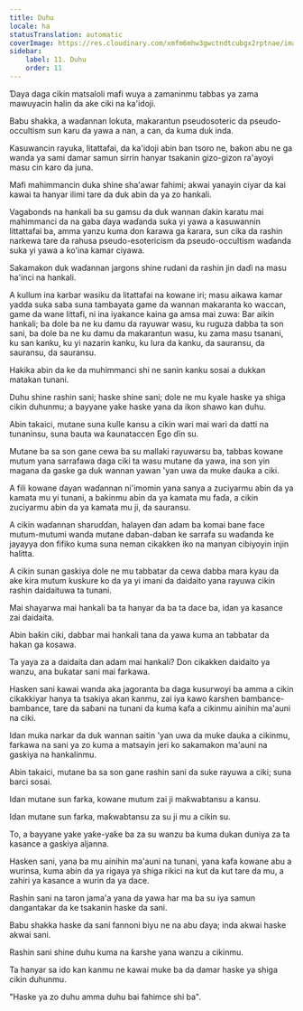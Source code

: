 ```yaml
---
title: Duhu
locale: ha
statusTranslation: automatic
coverImage: https://res.cloudinary.com/xmfm6mhw3gwctndtcubgx2rptnae/image/upload/v1741354419/small_cover_la_gran_rebelion_28716e29d2.webp
sidebar:
    label: 11. Duhu
    order: 11
---
```

Ɗaya daga cikin matsaloli mafi wuya a zamaninmu tabbas ya zama mawuyacin halin da ake ciki na ka'idoji.

Babu shakka, a waɗannan lokuta, makarantun pseudosoteric da pseudo-occultism sun karu da yawa a nan, a can, da kuma duk inda.

Kasuwancin rayuka, litattafai, da ka'idoji abin ban tsoro ne, baƙon abu ne ga wanda ya sami damar samun sirrin hanyar tsakanin gizo-gizon ra'ayoyi masu cin karo da juna.

Mafi mahimmancin duka shine sha'awar fahimi; akwai yanayin ciyar da kai kawai ta hanyar ilimi tare da duk abin da ya zo hankali.

Vagabonds na hankali ba su gamsu da duk wannan ɗakin karatu mai mahimmanci da na gaba ɗaya waɗanda suka yi yawa a kasuwannin littattafai ba, amma yanzu kuma don ƙarawa ga ƙarara, sun cika da rashin narkewa tare da rahusa pseudo-esotericism da pseudo-occultism waɗanda suka yi yawa a ko'ina kamar ciyawa.

Sakamakon duk waɗannan jargons shine rudani da rashin jin daɗi na masu ha'inci na hankali.

A kullum ina karbar wasiku da litattafai na kowane iri; masu aikawa kamar yadda suka saba suna tambayata game da wannan makaranta ko waccan, game da wane littafi, ni ina iyakance kaina ga amsa mai zuwa: Bar aikin hankali; ba dole ba ne ku damu da rayuwar wasu, ku ruguza dabba ta son sani, ba dole ba ne ku damu da makarantun wasu, ku zama masu tsanani, ku san kanku, ku yi nazarin kanku, ku lura da kanku, da sauransu, da sauransu, da sauransu.

Hakika abin da ke da muhimmanci shi ne sanin kanku sosai a dukkan matakan tunani.

Duhu shine rashin sani; haske shine sani; dole ne mu ƙyale haske ya shiga cikin duhunmu; a bayyane yake haske yana da ikon shawo kan duhu.

Abin takaici, mutane suna kulle kansu a cikin wari mai wari da datti na tunaninsu, suna bauta wa ƙaunataccen Ego ɗin su.

Mutane ba sa son gane cewa ba su mallaki rayuwarsu ba, tabbas kowane mutum yana sarrafawa daga ciki ta wasu mutane da yawa, ina son yin magana da gaske ga duk wannan yawan 'yan uwa da muke ɗauka a ciki.

A fili kowane ɗayan waɗannan ni'imomin yana sanya a zuciyarmu abin da ya kamata mu yi tunani, a bakinmu abin da ya kamata mu faɗa, a cikin zuciyarmu abin da ya kamata mu ji, da sauransu.

A cikin waɗannan sharuɗɗan, halayen ɗan adam ba komai bane face mutum-mutumi wanda mutane daban-daban ke sarrafa su waɗanda ke jayayya don fifiko kuma suna neman cikakken iko na manyan cibiyoyin injin halitta.

A cikin sunan gaskiya dole ne mu tabbatar da cewa dabba mara kyau da ake kira mutum kuskure ko da ya yi imani da daidaito yana rayuwa cikin rashin daidaituwa ta tunani.

Mai shayarwa mai hankali ba ta hanyar da ba ta dace ba, idan ya kasance zai daidaita.

Abin baƙin ciki, dabbar mai hankali tana da yawa kuma an tabbatar da hakan ga kosawa.

Ta yaya za a daidaita dan adam mai hankali? Don cikakken daidaito ya wanzu, ana buƙatar sani mai farkawa.

Hasken sani kawai wanda aka jagoranta ba daga kusurwoyi ba amma a cikin cikakkiyar hanya ta tsakiya akan kanmu, zai iya kawo ƙarshen bambance-bambance, tare da saɓani na tunani da kuma kafa a cikinmu ainihin ma'auni na ciki.

Idan muka narkar da duk wannan saitin 'yan uwa da muke ɗauka a cikinmu, farkawa na sani ya zo kuma a matsayin jeri ko sakamakon ma'auni na gaskiya na hankalinmu.

Abin takaici, mutane ba sa son gane rashin sani da suke rayuwa a ciki; suna barci sosai.

Idan mutane sun farka, kowane mutum zai ji maƙwabtansu a kansu.

Idan mutane sun farka, maƙwabtansu za su ji mu a cikin su.

To, a bayyane yake yaƙe-yaƙe ba za su wanzu ba kuma dukan duniya za ta kasance a gaskiya aljanna.

Hasken sani, yana ba mu ainihin ma'auni na tunani, yana kafa kowane abu a wurinsa, kuma abin da ya rigaya ya shiga rikici na kut da kut tare da mu, a zahiri ya kasance a wurin da ya dace.

Rashin sani na taron jama'a yana da yawa har ma ba su iya samun dangantakar da ke tsakanin haske da sani.

Babu shakka haske da sani fannoni biyu ne na abu ɗaya; inda akwai haske akwai sani.

Rashin sani shine duhu kuma na ƙarshe yana wanzu a cikinmu.

Ta hanyar sa ido kan kanmu ne kawai muke ba da damar haske ya shiga cikin duhunmu.

"Haske ya zo duhu amma duhu bai fahimce shi ba".

